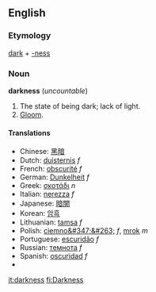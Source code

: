 ==English==

===Etymology===
[[dark]] + [[-ness]]

===Noun===
'''darkness''' (''uncountable'')
# The state of being dark; lack of light.
# [[Gloom]].

====Translations====
*Chinese: [[黑暗]]
*Dutch: [[duisternis]] ''f''
*French: [[obscurité]] ''f''
*German: [[Dunkelheit]] ''f''
*Greek: [[σκοτάδι]] ''n''
*Italian: [[nerezza]] ''f''
*Japanese: [[暗闇]]
*Korean: [[암흑]]
*Lithuanian: [[tamsa]] ''f''
*Polish: [[ciemno&#347;&#263;]] ''f'', [[mrok]] ''m''
*Portuguese: [[escuridão]] ''f''
*Russian: [[темнота]] ''f''
*Spanish: [[oscuridad]] ''f''
*{{theza|darkness}}

[[it:darkness]]
[[fi:Darkness]]